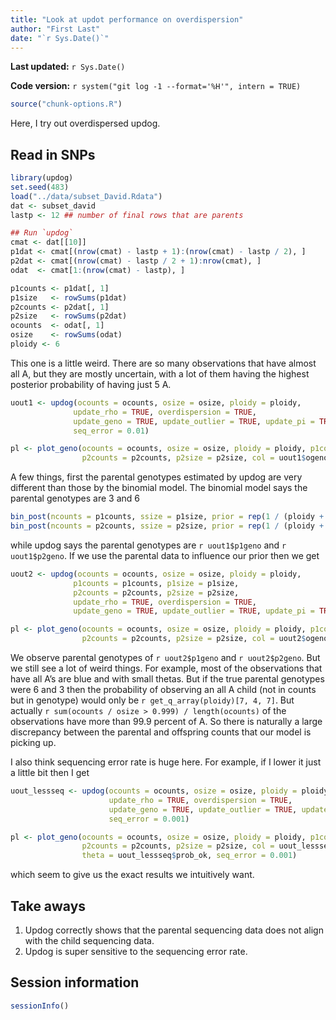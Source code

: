 ```yaml
---
title: "Look at updot performance on overdispersion"
author: "First Last"
date: "`r Sys.Date()`"
---
```


**Last updated:** `r Sys.Date()`

**Code version:** `r system("git log -1 --format='%H'", intern = TRUE)`

```r
source("chunk-options.R")
```

Here, I try out overdispersed updog.

## Read in SNPs

```r
library(updog)
set.seed(483)
load("../data/subset_David.Rdata")
dat <- subset_david
lastp <- 12 ## number of final rows that are parents

## Run `updog`
cmat <- dat[[10]]
p1dat <- cmat[(nrow(cmat) - lastp + 1):(nrow(cmat) - lastp / 2), ]
p2dat <- cmat[(nrow(cmat) - lastp / 2 + 1):nrow(cmat), ]
odat  <- cmat[1:(nrow(cmat) - lastp), ]

p1counts <- p1dat[, 1]
p1size   <- rowSums(p1dat)
p2counts <- p2dat[, 1]
p2size   <- rowSums(p2dat)
ocounts  <- odat[, 1]
osize    <- rowSums(odat)
ploidy <- 6
```


This one is a little weird. There are so many observations that have almost all A,
but they are mostly uncertain, with a lot of them having the highest posterior probability
of having just 5 A.
```r
uout1 <- updog(ocounts = ocounts, osize = osize, ploidy = ploidy,
              update_rho = TRUE, overdispersion = TRUE,
              update_geno = TRUE, update_outlier = TRUE, update_pi = TRUE,
              seq_error = 0.01)

pl <- plot_geno(ocounts = ocounts, osize = osize, ploidy = ploidy, p1counts = p1counts, p1size = p1size,
                p2counts = p2counts, p2size = p2size, col = uout1$ogeno, theta = uout1$prob_ok, seq_error = 0.01)
```

A few things, first the parental genotypes estimated by updog are very different than those by the binomial model. The binomial model says the parental genotypes are 3 and 6
```r
bin_post(ncounts = p1counts, ssize = p1size, prior = rep(1 / (ploidy + 1), ploidy + 1))
bin_post(ncounts = p2counts, ssize = p2size, prior = rep(1 / (ploidy + 1), ploidy + 1))
```
while updog says the parental genotypes are `r uout1$p1geno` and `r uout1$p2geno`. If we use the parental data to influence our prior then we get
```r
uout2 <- updog(ocounts = ocounts, osize = osize, ploidy = ploidy,
              p1counts = p1counts, p1size = p1size,
              p2counts = p2counts, p2size = p2size, 
              update_rho = TRUE, overdispersion = TRUE,
              update_geno = TRUE, update_outlier = TRUE, update_pi = TRUE)

pl <- plot_geno(ocounts = ocounts, osize = osize, ploidy = ploidy, p1counts = p1counts, p1size = p1size,
                p2counts = p2counts, p2size = p2size, col = uout2$ogeno, theta = uout2$prob_ok, seq_error = 0.01)
```
We observe parental genotypes of `r uout2$p1geno` and `r uout2$p2geno`. But we still see a lot of weird things. For example, most of the observations that have all A's are blue and with small thetas. But if the true parental genotypes were 6 and 3 then the probability of observing an all A child (not in counts but in genotype) would only be `r get_q_array(ploidy)[7, 4, 7]`. But actually `r sum(ocounts / osize > 0.999) / length(ocounts)` of the observations have more than 99.9 percent of A. So there is naturally a large discrepancy between the parental and offspring counts that our model is picking up.

I also think sequencing error rate is huge here. For example, if I lower it just a little bit then I get
```r
uout_lessseq <- updog(ocounts = ocounts, osize = osize, ploidy = ploidy,
                      update_rho = TRUE, overdispersion = TRUE,
                      update_geno = TRUE, update_outlier = TRUE, update_pi = TRUE,
                      seq_error = 0.001)

pl <- plot_geno(ocounts = ocounts, osize = osize, ploidy = ploidy, p1counts = p1counts, p1size = p1size,
                p2counts = p2counts, p2size = p2size, col = uout_lessseq$ogeno,
                theta = uout_lessseq$prob_ok, seq_error = 0.001)
```
which seem to give us the exact results we intuitively want.

## Take aways

1. Updog correctly shows that the parental sequencing data does not align with the child sequencing data.
2. Updog is super sensitive to the sequencing error rate.

## Session information

```r
sessionInfo()
```
